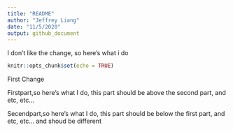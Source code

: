 ```yaml
---
title: "README"
author: "Jeffrey Liang"
date: "11/5/2020"
output: github_document
---
```


I don't like the change, so here's what i do


```r
knitr::opts_chunk$set(echo = TRUE)
```

First Change


Firstpart,so here's what I do, this part should be above the second part, and etc, etc...

Secendpart,so here's what I do, this part should be below the first part, and etc, etc... and shoud be different


